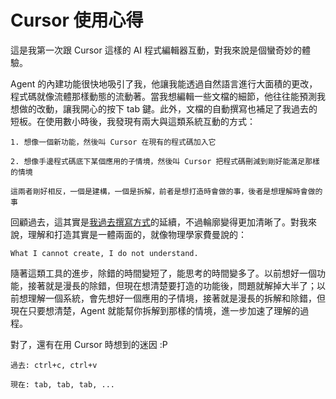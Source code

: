 # Cursor 使用心得

這是我第一次跟 Cursor 這樣的 AI 程式編輯器互動，對我來說是個蠻奇妙的體驗。

Agent 的內建功能很快地吸引了我，他讓我能透過自然語言進行大面積的更改，程式碼就像流體那樣動態的流動著。當我想編輯一些文檔的細節，他往往能預測我想做的改動，讓我開心的按下 tab 鍵。此外，文檔的自動撰寫也補足了我過去的短板。在使用數小時後，我發現有兩大與這類系統互動的方式：
```
1. 想像一個新功能，然後叫 Cursor 在現有的程式碼加入它

2. 想像手邊程式碼底下某個應用的子情境，然後叫 Cursor 把程式碼刪減到剛好能滿足那樣的情境

這兩者剛好相反，一個是建構，一個是拆解，前者是想打造時會做的事，後者是想理解時會做的事
```

回顧過去，這其實是[我過去撰寫方式](https://yao-hsiao.vercel.app/explore)的延續，不過輪廓變得更加清晰了。對我來說，理解和打造其實是一體兩面的，就像物理學家費曼說的：
```
What I cannot create, I do not understand.
```

隨著這類工具的進步，除錯的時間變短了，能思考的時間變多了。以前想好一個功能，接著就是漫長的除錯，但現在想清楚要打造的功能後，問題就解掉大半了；以前想理解一個系統，會先想好一個應用的子情境，接著就是漫長的拆解和除錯，但現在只要想清楚，Agent 就能幫你拆解到那樣的情境，進一步加速了理解的過程。

對了，還有在用 Cursor 時想到的迷因 :P
```
過去: ctrl+c, ctrl+v

現在: tab, tab, tab, ...
```
